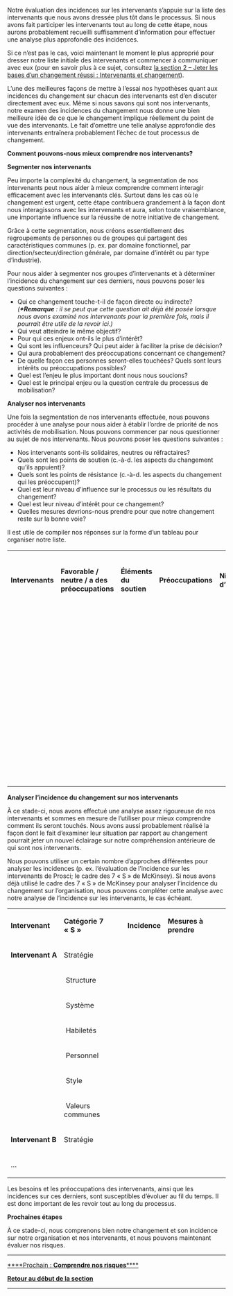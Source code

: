 Notre évaluation des incidences sur les intervenants s’appuie sur la liste des intervenants que nous avons dressée plus tôt dans le processus. Si nous avons fait participer les intervenants tout au long de cette étape, nous aurons probablement recueilli suffisamment d’information pour effectuer une analyse plus approfondie des incidences.

Si ce n’est pas le cas, voici maintenant le moment le plus approprié pour dresser notre liste initiale des intervenants et commencer à communiquer avec eux (pour en savoir plus à ce sujet, consultez [https://articles.alpha.canada.ca/framework-for-leading-change/fr/jeter-les-bases-dun-changement-reussi/ la section 2 – Jeter les bases d’un changement réussi : Intervenants et changement]).

L’une des meilleures façons de mettre à l’essai nos hypothèses quant aux incidences du changement sur chacun des intervenants est d’en discuter directement avec eux. Même si nous savons qui sont nos intervenants, notre examen des incidences du changement nous donne une bien meilleure idée de ce que le changement implique réellement du point de vue des intervenants. Le fait d’omettre une telle analyse approfondie des intervenants entraînera probablement l’échec de tout processus de changement.

'''Comment pouvons-nous mieux comprendre nos intervenants?'''

'''Segmenter nos intervenants'''

Peu importe la complexité du changement, la segmentation de nos intervenants peut nous aider à mieux comprendre comment interagir efficacement avec les intervenants clés. Surtout dans les cas où le changement est urgent, cette étape contribuera grandement à la façon dont nous interagissons avec les intervenants et aura, selon toute vraisemblance, une importante influence sur la réussite de notre initiative de changement.

Grâce à cette segmentation, nous créons essentiellement des regroupements de personnes ou de groupes qui partagent des caractéristiques communes (p. ex. par domaine fonctionnel, par direction/secteur/direction générale, par domaine d’intérêt ou par type d’industrie).

Pour nous aider à segmenter nos groupes d’intervenants et à déterminer l’incidence du changement sur ces derniers, nous pouvons poser les questions suivantes :

* Qui ce changement touche-t-il de façon directe ou indirecte? ''('''*Remarque''' : il se peut que cette question ait déjà été posée lorsque nous avons examiné nos intervenants pour la première fois, mais il pourrait être utile de la revoir ici.)''
* Qui veut atteindre le même objectif?
* Pour qui ces enjeux ont-ils le plus d’intérêt?
* Qui sont les influenceurs? Qui peut aider à faciliter la prise de décision?
* Qui aura probablement des préoccupations concernant ce changement?
* De quelle façon ces personnes seront-elles touchées? Quels sont leurs intérêts ou préoccupations possibles?
* Quel est l’enjeu le plus important dont nous nous soucions?
* Quel est le principal enjeu ou la question centrale du processus de mobilisation?

'''Analyser nos intervenants'''

Une fois la segmentation de nos intervenants effectuée, nous pouvons procéder à une analyse pour nous aider à établir l’ordre de priorité de nos activités de mobilisation. Nous pouvons commencer par nous questionner au sujet de nos intervenants. Nous pouvons poser les questions suivantes :

* Nos intervenants sont-ils solidaires, neutres ou réfractaires?
* Quels sont les points de soutien (c.-à-d. les aspects du changement qu’ils appuient)?
* Quels sont les points de résistance (c.-à-d. les aspects du changement qui les préoccupent)?
* Quel est leur niveau d’influence sur le processus ou les résultats du changement?
* Quel est leur niveau d’intérêt pour ce changement?
* Quelles mesures devrions-nous prendre pour que notre changement reste sur la bonne voie?

Il est utile de compiler nos réponses sur la forme d’un tableau pour organiser notre liste.

<table>
<tbody>
<tr>
<td>
<strong>Intervenants</strong><strong></strong>
</td>
<td>
<strong>Favorable / neutre / a des préoccupations</strong><strong></strong>
</td>
<td>
<strong>Éléments du soutien</strong><strong></strong>
</td>
<td>
<strong>Préoccupations</strong><strong></strong>
</td>
<td>
<strong>Niveaux d’influence</strong><strong></strong>
</td>
<td>
<strong>Niveau d’intérêt</strong><strong></strong>
</td>
<td>
<strong>Mesures pour mobiliser les intervenants</strong><strong></strong>
</td>
</tr>
<tr>
<td>
<strong> </strong>
</td>
<td>
 
</td>
<td>
 
</td>
<td>
 
</td>
<td>
 
</td>
<td>
 
</td>
<td>
 
</td>
</tr>
<tr>
<td>
<strong> </strong>
</td>
<td>
 
</td>
<td>
 
</td>
<td>
 
</td>
<td>
 
</td>
<td>
 
</td>
<td>
 
</td>
</tr>
<tr>
<td>
<strong> </strong>
</td>
<td>
 
</td>
<td>
 
</td>
<td>
 
</td>
<td>
 
</td>
<td>
 
</td>
<td>
 
</td>
</tr>
<tr>
<td>
<strong> </strong>
</td>
<td>
 
</td>
<td>
 
</td>
<td>
 
</td>
<td>
 
</td>
<td>
 
</td>
<td>
 
</td>
</tr>
<tr>
<td>
<strong> </strong>
</td>
<td>
 
</td>
<td>
 
</td>
<td>
 
</td>
<td>
 
</td>
<td>
 
</td>
<td>
 
</td>
</tr>
<tr>
<td>
<strong> </strong>
</td>
<td>
 
</td>
<td>
 
</td>
<td>
 
</td>
<td>
 
</td>
<td>
 
</td>
<td>
 
</td>
</tr>
<tr>
<td>
<strong> </strong>
</td>
<td>
 
</td>
<td>
 
</td>
<td>
 
</td>
<td>
 
</td>
<td>
 
</td>
<td>
 
</td>
</tr>
</tbody>
</table>
'''Analyser l’incidence du changement sur nos intervenants'''

À ce stade-ci, nous avons effectué une analyse assez rigoureuse de nos intervenants et sommes en mesure de l’utiliser pour mieux comprendre comment ils seront touchés. Nous avons aussi probablement réalisé la façon dont le fait d’examiner leur situation par rapport au changement pourrait jeter un nouvel éclairage sur notre compréhension antérieure de qui sont nos intervenants.

Nous pouvons utiliser un certain nombre d’approches différentes pour analyser les incidences (p. ex. l’évaluation de l’incidence sur les intervenants de Prosci; le cadre des 7 « S » de McKinsey). Si nous avons déjà utilisé le cadre des 7 « S » de McKinsey pour analyser l’incidence du changement sur l’organisation, nous pouvons compléter cette analyse avec notre analyse de l’incidence sur les intervenants, le cas échéant.

<table>
<tbody>
<tr>
<td>
<strong>Intervenant</strong><strong></strong>
</td>
<td>
<strong>Catégorie 7 « S »</strong><strong></strong>
</td>
<td>
<strong>Incidence</strong><strong></strong>
</td>
<td>
<strong>Mesures à prendre</strong><strong></strong>
</td>
</tr>
<tr>
<td>
<strong>Intervenant A</strong><strong></strong>
</td>
<td>
Stratégie
</td>
<td>
 
</td>
<td>
 
</td>
</tr>
<tr>
<td>
</td>
<td>
 Structure
</td>
<td>
 
</td>
</tr>
<tr>
<td>
</td>
<td>
 Système
</td>
<td>
 
</td>
</tr>
<tr>
<td>
</td>
<td>
 Habiletés
</td>
<td>
 
</td>
</tr>
<tr>
<td>
</td>
<td>
 Personnel
</td>
<td>
 
</td>
</tr>
<tr>
<td>
</td>
<td>
 Style
</td>
<td>
 
</td>
</tr>
<tr>
<td>
</td>
<td>
 Valeurs communes
</td>
<td>
 
</td>
</tr>
<tr>
<td>
<strong>Intervenant B</strong><strong></strong>
</td>
<td>
Stratégie
</td>
<td>
 
</td>
<td>
 
</td>
</tr>
<tr>
<td>
…
</td>
<td>
 
</td>
<td>
 
</td>
</tr>
</tbody>
</table>
Les besoins et les préoccupations des intervenants, ainsi que les incidences sur ces derniers, sont susceptibles d’évoluer au fil du temps. Il est donc important de les revoir tout au long du processus.

'''Prochaines étapes'''

À ce stade-ci, nous comprenons bien notre changement et son incidence sur notre organisation et nos intervenants, et nous pouvons maintenant évaluer nos risques.


-----

[https://articles.alpha.canada.ca/framework-for-leading-change/fr/comprendre-nos-risques/ ****Prochain : '''Comprendre nos risques'''****]

[https://articles.alpha.canada.ca/framework-for-leading-change/fr/capacite-etat-de-preparation-et-incidence/ '''Retour au début de la section''']


-----
